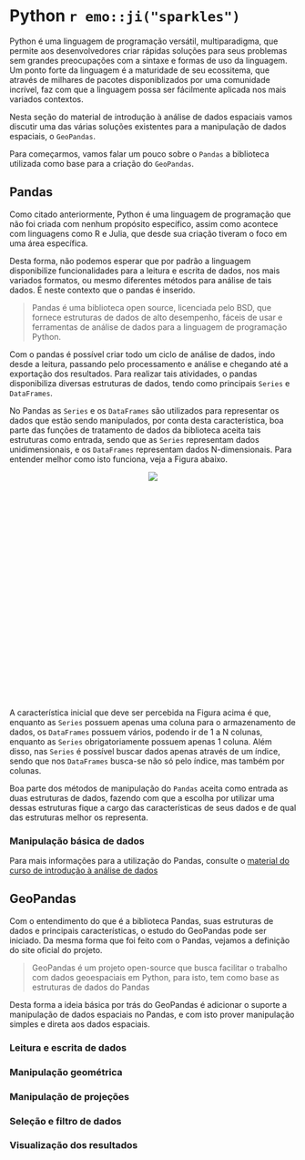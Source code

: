 # Python `r emo::ji("sparkles")`

Python é uma linguagem de programação versátil, multiparadigma, que permite aos desenvolvedores criar rápidas soluções para seus problemas sem grandes preocupações com a sintaxe e formas de uso da linguagem. Um ponto forte da linguagem é a maturidade de seu ecossitema, que através de milhares de pacotes disponiblizados por uma comunidade incrível, faz com que a linguagem possa ser fácilmente aplicada nos mais variados contextos.

Nesta seção do material de introdução à análise de dados espaciais vamos discutir uma das várias soluções existentes para a manipulação de dados espaciais, o `GeoPandas`.

Para começarmos, vamos falar um pouco sobre o `Pandas` a biblioteca utilizada como base para a criação do `GeoPandas`.

## Pandas

Como citado anteriormente, Python é uma linguagem de programação que não foi criada com nenhum propósito específico, assim como acontece com linguagens como R e Julia, que desde sua criação tiveram o foco em uma área específica.

Desta forma, não podemos esperar que por padrão a linguagem disponibilize funcionalidades para a leitura e escrita de dados, nos mais variados formatos, ou mesmo diferentes métodos para análise de tais dados. É neste contexto que o pandas é inserido.

> Pandas é uma biblioteca open source, licenciada pelo BSD, que fornece estruturas de dados de alto desempenho, fáceis de usar e ferramentas de análise de dados para a linguagem de programação Python.

Com o pandas é possível criar todo um ciclo de análise de dados, indo desde a leitura, passando pelo processamento e análise e chegando até a exportação dos resultados. Para realizar tais atividades, o pandas disponibiliza diversas estruturas de dados, tendo como principais `Series` e `DataFrames`.

No Pandas as `Series` e os `DataFrames` são utilizados para representar os dados que estão sendo manipulados, por conta desta característica, boa parte das funções de tratamento de dados da biblioteca aceita tais estruturas como entrada, sendo que as `Series` representam dados unidimensionais, e os `DataFrames` representam dados N-dimensionais. Para entender melhor como isto funciona, veja a Figura abaixo.

<center> <!-- ToDo: Trocar os valores após o `...`, evitando ambiguidade no entendimento -->
<div style="width:500px; height:400px">
![](res/3_python/series_vs_dataframe.svg)
</div>
</center>

A característica inicial que deve ser percebida na Figura acima é que, enquanto as `Series` possuem apenas uma coluna para o armazenamento de dados, os `DataFrames` possuem vários, podendo ir de 1 a N colunas, enquanto as `Series` obrigatoriamente possuem apenas 1 coluna. Além disso, nas `Series` é possível buscar dados apenas através de um índice, sendo que nos `DataFrames` busca-se não só pelo índice, mas também por colunas.

Boa parte dos métodos de manipulação do `Pandas` aceita como entrada as duas estruturas de dados, fazendo com que a escolha por utilizar uma dessas estruturas fique a cargo das características de seus dados e de qual das estruturas melhor os representa.

### Manipulação básica de dados
<!-- Inserir seleção de dados -->

Para mais informações para a utilização do Pandas, consulte o [material do curso de introdução à análise de dados](https://dataat.github.io/introducao-analise-de-dados/introducao-ao-python.html)

## GeoPandas

Com o entendimento do que é a biblioteca Pandas, suas estruturas de dados e principais características, o estudo do GeoPandas pode ser iniciado. Da mesma forma que foi feito com o Pandas, vejamos a definição do site oficial do projeto.

> GeoPandas é um projeto open-source que busca facilitar o trabalho com dados geoespaciais em Python, para isto, tem como base as estruturas de dados do Pandas 

Desta forma a ideia básica por trás do GeoPandas é adicionar o suporte a manipulação de dados espaciais no Pandas, e com isto prover manipulação simples e direta aos dados espaciais.

<!--O início da explicação da biblioteca aqui deve ser igual o Pandas no minicurso anterior
  GeoPandas é uma biblioteca ... criada sob o pandas para prover a facilidade de manipulação de dados
  do pandas em dados espaciais...
  
  A biblioteca é criada sob duas estruturas de dados principais: GeoSeries e GeoDataFrames que são
  especializações diretas das classes Series e DataFrame. O diagrama de classe abaixo apresenta esta   relação. (Colocar as especializações e também a especialização da classe GeoPandasBase)
  
  Com estas classes é possível fazer a representação de geodados facilmente, além de sua manipulação 
  (Esta parte ficou repetida mas é só o exemplo base).
  
  As funcionalidades apresentadas pelo GeoPandas serão apresentadas nas subseções abaixo.
-->

### Leitura e escrita de dados

<!--
  Aqui deixar claro que, a ideia do pandas é trabalhar com dados vetoriais, ou, em caso de dados
  matriciais, que sua representação seja simplificada em tabelas, o que pode trazer certo desempenho... (Deixar claro para o pessoal não achar que a leitura de imagens por exemplo possa ser feito nessa lib.)
-->

<!-- Explicar aqui que além da manipulação o GeoPandas ajuda na leitura e escrita
da mesma forma como é feito pelo pandas (Inclusive com a mesma facilidade).

  O geopandas pode fazer a leitura dos seguintes formados de dados: A, B, C.
  
  Para entendermos melhor como funciona cada um destes dados, veja:
  
   - Exemplo de consumo de dados Shapefile A
   - Exemplo de consumo de dados Shapefile B;
   - Exemplo de consumo de dados Shapefile C;
-->

### Manipulação geométrica

<!--
  Aqui cite tudo o que o pandas pode fazer, porém mostre exemplos apenas do Buffer e do envelope.
  Pq o resto acaba sendo bem específico e pode não ter tanta aplicação para os alunos do curso em um
  primeiro momento.
-->

### Manipulação de projeções

<!--
  Falar brevemente como o GeoPandas faz estas manipulações.
-->


### Seleção e filtro de dados

<!--
  Na seção do Pandas explique os filtro convencionais de busca de dados, pq nesta parte conseguimos fazer um gancho e dizer: "Veja, além de toda a forma de busca do pandas, o geopandas ainda consegue fazer indexação levando em consideração a localização no espaço dos dados que estão salvos".
-->

### Visualização dos resultados

<!--
  Para fazer a visualização dos resultados, mostra que o próprio geopandas permite os plots, aqui utilize os dados já carregado nos exemplos anteriores.
  
- Citar que, para facilitar a visualização a biblioteca GeoPlot pode ser empregada.
-->
